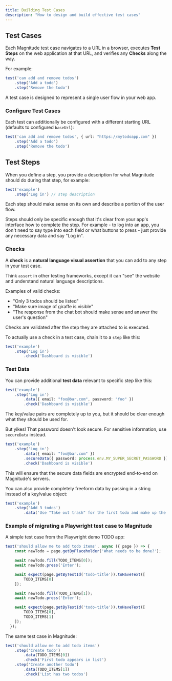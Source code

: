 ```yaml
---
title: Building Test Cases
description: "How to design and build effective test cases"
---
```


## Test Cases

Each Magnitude test case navigates to a URL in a browser, executes **Test Steps** on the web application at that URL, and verifies any **Checks** along the way.

For example:
```typescript
test('can add and remove todos')
    .step('Add a todo')
    .step('Remove the todo')
```

<Info>A test case is designed to represent a single user flow in your web app.</Info>


### Configure Test Cases

Each test can additionally be configured with a different starting URL (defaults to configured `baseUrl`):

```typescript
test('can add and remove todos', { url: "https://mytodoapp.com" })
    .step('Add a todo')
    .step('Remove the todo')
```

## Test Steps

When you define a step, you provide a description for what Magnitude should do during that step, for example:
```typescript
test('example')
    .step('Log in') // step description
```
Each step should make sense on its own and describe a portion of the user flow.

Steps should only be specific enough that it's clear from your app's interface how to complete the step. For example - to log into an app, you don't need to say type into each field or what buttons to press - just provide any necessary data and say "Log in".

### Checks

A **check** is a **natural language visual assertion** that you can add to any step in your test case.

<Info>Think `assert` in other testing frameworks, except it can "see" the website and understand natural language descriptions.</Info>

Examples of valid checks:
- "Only 3 todos should be listed"
- "Make sure image of giraffe is visible"
- "The response from the chat bot should make sense and answer the user's question"

<Info>Checks are validated after the step they are attached to is executed.</Info>

To actually use a check in a test case, chain it to a `step` like this:
```typescript
test('example')
    .step('Log in')
        .check('Dashboard is visible')
```

### Test Data

You can provide additional **test data** relevant to specific step like this:

```typescript
test('example')
    .step('Log in')
        .data({ email: "foo@bar.com", password: "foo" })
        .check('Dashboard is visible')
```

<Info>The key/value pairs are completely up to you, but it should be clear enough what they should be used for.</Info>

But yikes! That password doesn't look secure. For sensitive information, use `secureData` instead.

```typescript
test('example')
    .step('Log in')
        .data({ email: "foo@bar.com" })
        .secureData({ password: process.env.MY_SUPER_SECRET_PASSWORD })
        .check('Dashboard is visible')
```

This will ensure that the secure data fields are encrypted end-to-end on Magnitude's servers.

You can also provide completely freeform data by passing in a string instead of a key/value object:
```typescript
test('example')
    .step('Add 3 todos')
        .data('Use "Take out trash" for the first todo and make up the other 2')
```

### Example of migrating a Playwright test case to Magnitude

A simple test case from the Playwright demo TODO app:
```typescript  
test('should allow me to add todo items', async ({ page }) => {
    const newTodo = page.getByPlaceholder('What needs to be done?');

    await newTodo.fill(TODO_ITEMS[0]);
    await newTodo.press('Enter');

    await expect(page.getByTestId('todo-title')).toHaveText([
        TODO_ITEMS[0]
    ]);

    await newTodo.fill(TODO_ITEMS[1]);
    await newTodo.press('Enter');

    await expect(page.getByTestId('todo-title')).toHaveText([
        TODO_ITEMS[0],
        TODO_ITEMS[1]
    ]);
  });
```

The same test case in Magnitude:
```typescript
test('should allow me to add todo items')
    .step('Create todo')
        .data(TODO_ITEMS[0])
        .check('First todo appears in list')
    .step('Create another todo')
        .data(TODO_ITEMS[1])
        .check('List has two todos')
```
